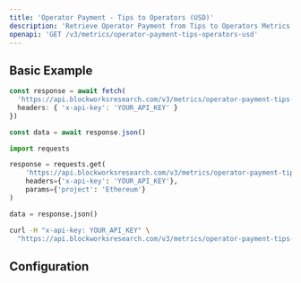 ```yaml
---
title: 'Operator Payment - Tips to Operators (USD)'
description: 'Retrieve Operator Payment from Tips to Operators Metrics in USD'
openapi: 'GET /v3/metrics/operator-payment-tips-operators-usd'
---
```



<Endpoint method="GET" path="/v3/metrics/operator-payment-tips-operators-usd" />

## Basic Example

<CodeGroup>

```typescript TypeScript
const response = await fetch(
  'https://api.blockworksresearch.com/v3/metrics/operator-payment-tips-operators-usd?project=Ethereum', {
  headers: { 'x-api-key': 'YOUR_API_KEY' }
})

const data = await response.json()
```

```python Python
import requests

response = requests.get(
    'https://api.blockworksresearch.com/v3/metrics/operator-payment-tips-operators-usd',
    headers={'x-api-key': 'YOUR_API_KEY'},
    params={'project': 'Ethereum'}
)

data = response.json()
```

```bash cURL
curl -H "x-api-key: YOUR_API_KEY" \
  "https://api.blockworksresearch.com/v3/metrics/operator-payment-tips-operators-usd?project=Ethereum"
```

</CodeGroup>


<GenericResponse />

## Configuration

<QueryParams />
